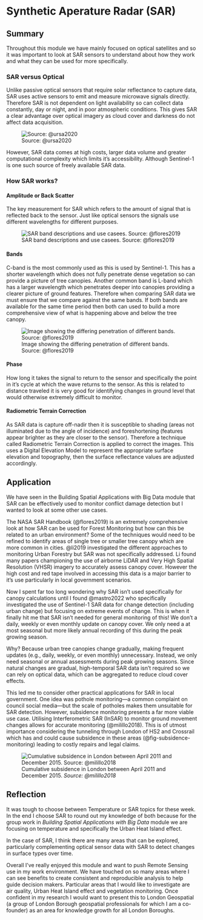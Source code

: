 # Synthetic Aperature Radar (SAR)

## Summary {#sec-8-summary}

Throughout this module we have mainly focused on optical satellites and so it was important to look at SAR sensors to understand about how they work and what they can be used for more specifically.

### SAR versus Optical

Unlike passive optical sensors that require solar reflectance to capture data, SAR uses active sensors to emit and measure microwave signals directly. Therefore SAR is not dependent on light availability so can collect data constantly, day or night, and in poor atmospheric conditions. This gives SAR a clear advantage over optical imagery as cloud cover and darkness do not affect data acquisition.

![Source: @ursa2020](images/optical-cloud-meme.png){#fig-optical-cloud-meme fig-align="center"}

However, SAR data comes at high costs, larger data volume and greater computational complexity which limits it's accessibility. Although Sentinel-1 is one such source of freely available SAR data.

### How SAR works?

#### Amplitude or Back Scatter 
The key measurement for SAR which refers to the amount of signal that is reflected back to the sensor. Just like optical sensors the signals use different wavelengths for different purposes.

![SAR band descriptions and use casees. Source: @flores2019](images/sar-bands.png){#fig-sar-bands fig-align="center"}

#### Bands 
C-band is the most commonly used as this is used by Sentinel-1. This has a shorter wavelength which does not fully penetrate dense vegetation so can provide a picture of tree canopies. Another common band is L-band which has a larger wavelength which penetrates deeper into canopies providing a clearer picture of ground features. Therefore when comparing SAR data we must ensure that we compare against the same bands. If both bands are available for the same time period then both can used to build a more comprehensive view of what is happening above and below the tree canopy.

![Image showing the differing penetration of different bands. Source: @flores2019](images/sar-band-penetration.png){#fig-sar-penetration fig-align="center"}

#### Phase 
How long it takes the signal to return to the sensor and specifically the point in it's cycle at which the wave returns to the sensor. As this is related to distance traveled it is very good for identifying changes in ground level that would otherwise extremely difficult to monitor.

#### Radiometric Terrain Correction 
As SAR data is capture off-nadir then it is susceptible to shading (areas not illuminated due to the angle of incidence) and foreshortening (features appear brighter as they are closer to the sensor). Therefore a technique called Radiometric Terrain Correction is applied to correct the images.  This uses a Digital Elevation Model to represent the appropriate surface elevation and topography, then the surface reflectance values are adjusted accordingly.

## Application {#sec-8-application}

We have seen in the Building Spatial Applications with Big Data module that SAR can be effectively used to monitor conflict damage detection but I wanted to look at some other use cases.

The NASA SAR Handbook (@flores2019) is an extremely comprehensive look at how SAR can be used for Forest Monitoring but how can this be related to an urban environment? Some of the techniques would need to be refined to identify areas of single tree or smaller tree canopy which are more common in cities. @li2019 investigated the different approaches to monitoring Urban Forestry but SAR was not specifically addressed. Li found many papers championing the use of airborne LiDAR and Very High Spatial Resolution (VHSR) imagery to accurately assess canopy cover. However the high cost and red tape involved in accessing this data is a major barrier to it's use particularly in local government scenarios.

Now I spent far too long wondering why SAR isn't used specifically for canopy calculations until I found @mastro2022 who specifically investigated the use of Sentinel-1 SAR data for change detection (including urban change) but focusing on extreme events of change. This is when it finally hit me that SAR isn't needed for general monitoring of this! We don't a daily, weekly or even monthly update on canopy cover. We only need a at most seasonal but more likely annual recording of this during the peak growing season. 

Why? Because urban tree canopies change gradually, making frequent updates (e.g., daily, weekly, or even monthly) unnecessary. Instead, we only need seasonal or annual assessments during peak growing seasons. Since natural changes are gradual, high-temporal SAR data isn’t required so we can rely on optical data, which can be aggregated to reduce cloud cover effects.

This led me to consider other practical applications for SAR in local government. One idea was pothole monitoring—a common complaint on council social media—but the scale of potholes makes them unsuitable for SAR detection. However, subsidence monitoring presents a far more viable use case. Utilising Interferometric SAR (InSAR) to monitor ground movement changes allows for accurate monitoring (@milillo2018).  This is of utmost importance considering the tunneling through London of HS2 and Crossrail which has and could cause subsidence in these areas (@fig-subsidence-monitoring) leading to costly repairs and legal claims.

![Cumulative subsidence in London between April 2011 and December 2015. *Source: @milillo2018*](images/subsidence-monitoring.png){#fig-subsidence-monitoring fig-align="center"}

## Reflection {#sec-8-reflection}

It was tough to choose between Temperature or SAR topics for these week. In the end I choose SAR to round out my knowledge of both because for the group work in *Building Spatial Applications with Big Data* module we are focusing on temperature and specifically the Urban Heat Island effect.

In the case of SAR, I think there are many areas that can be explored, particularly complementing optical sensor data with SAR to detect changes in surface types over time.

Overall I've really enjoyed this module and want to push Remote Sensing use in my work environment. We have touched on so many areas where I can see benefits to create consistent and reproducible analysis to help guide decision makers.  Particular areas that I would like to investigate are air quality, Urban Heat Island effect and vegetation monitoring. Once confident in my research I would want to present this to London Geospatial (a group of London Borough geospatial professionals for which I am a co-founder) as an area for knowledge growth for all London Boroughs.
